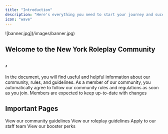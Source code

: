 ```yaml
---
title: "Introduction"
description: "Here's everything you need to start your journey and succeed"
icon: "wave"
---
```


<Frame>
  ![banner.jpg](/images/banner.jpg)
</Frame>

<h2>
Welcome to the <span className="glow-text">
New York Roleplay Community</span>

,</h2>

In the document, you will find useful and helpful information about our community, rules, and guidelines. As a member of our community, you automatically agree to follow our community rules and regulations as soon as you join. Members are expected to keep up-to-date with changes

## Important Pages

<Columns cols={2}>
  <Card title="Server Rules" icon="ruler" href="/essentials/serverrules">
    View our community guidelines
  </Card>
  <Card title="Roleplay Rules" icon="gamepad-modern" href="/essentials/roleplayrules">
    View our roleplay guidelines
  </Card>
  <Card title="Staff Hub" icon="id-badge" href="/essentials/staff">
    Apply to our staff team
  </Card>
  <Card title="Booster Perks" icon="rocket-launch" href="/essentials/perks">
    View our booster perks
  </Card>
</Columns>